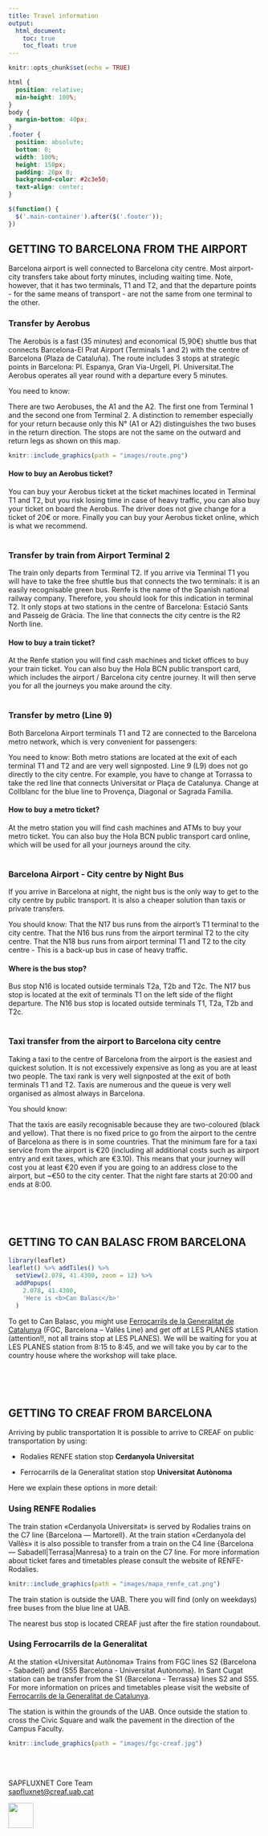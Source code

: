 ```yaml
---
title: Travel information
output: 
  html_document:
    toc: true
    toc_float: true
---
```

<style>
  .title{
    display: none;
  }
</style>

```r
knitr::opts_chunk$set(echo = TRUE)
```

```css
html {
  position: relative;
  min-height: 100%;
}
body {
  margin-bottom: 40px;
}
.footer {
  position: absolute;
  bottom: 0;
  width: 100%;
  height: 150px;
  padding: 20px 0;
  background-color: #2c3e50;
  text-align: center;
}
```

```js
$(function() {
  $('.main-container').after($('.footer'));
})
```
<style>
.title{
    display: none;
}
.tocify-extend-page { 
  height: 100px !important;
}
</style>

<h2>GETTING TO BARCELONA FROM THE AIRPORT</h2>
Barcelona airport is well connected to Barcelona city centre. Most airport-city transfers take about forty minutes, including waiting time. Note, however, that it has two terminals, T1 and T2, and that the departure points - for the same means of transport - are not the same from one terminal to the other.

<h3>Transfer by Aerobus</h3>

The Aerobús is a fast (35 minutes) and economical (5,90€) shuttle bus that connects Barcelona-El Prat Airport (Terminals 1 and 2) with the centre of Barcelona (Plaza de Cataluña). The route includes 3 stops at strategic points in Barcelona: Pl. Espanya, Gran Via-Urgell, Pl. Universitat.The Aerobus operates all year round with a departure every 5 minutes.

You need to know:

There are two Aerobuses, the A1 and the A2. The first one from Terminal 1 and the second one from Terminal 2. A distinction to remember especially for your return because only this N° (A1 or A2) distinguishes the two buses in the return direction.
The stops are not the same on the outward and return legs as shown on this map.

```r
knitr::include_graphics(path = "images/route.png")
```

<h4>How to buy an Aerobus ticket?</h4>
You can buy your Aerobus ticket at the ticket machines located in Terminal T1 and T2, but you risk losing time in case of heavy traffic, you can also buy your ticket on board the Aerobus. The driver does not give change for a ticket of 20€ or more. Finally you can buy your Aerobus ticket online, which is what we recommend.
<br>
<br>

<h3>Transfer by train from Airport Terminal 2</h3>

The train only departs from Terminal T2. If you arrive via Terminal T1 you will have to take the free shuttle bus that connects the two terminals: it is an easily recognisable green bus. Renfe is the name of the Spanish national railway company. Therefore, you should look for this indication in terminal T2. It only stops at two stations in the centre of Barcelona: Estació Sants and Passeig de Gràcia. The line that connects the city centre is the R2 North line.

<h4>How to buy a train ticket?</h4>
At the Renfe station you will find cash machines and ticket offices to buy your train ticket. You can also buy the Hola BCN public transport card, which includes the airport / Barcelona city centre journey. It will then serve you for all the journeys you make around the city.
<br>
<br>

<h3>Transfer by metro (Line 9)</h3>
Both Barcelona Airport terminals T1 and T2 are connected to the Barcelona metro network, which is very convenient for passengers:

You need to know:
Both metro stations are located at the exit of each terminal T1 and T2 and are very well signposted.
Line 9 (L9) does not go directly to the city centre. For example, you have to change at Torrassa to take the red line that connects Universitat or Plaça de Catalunya. Change at Collblanc for the blue line to Provença, Diagonal or Sagrada Familia.

<h4>How to buy a metro ticket?</h4>
At the metro station you will find cash machines and ATMs to buy your metro ticket.
You can also buy the Hola BCN public transport card online, which will be used for all your journeys around the city.
<br>
<br>

<h3>Barcelona Airport - City centre by Night Bus</h3>
If you arrive in Barcelona at night, the night bus is the only way to get to the city centre by public transport. It is also a cheaper solution than taxis or private transfers.

You should know:
That the N17 bus runs from the airport's T1 terminal to the city centre.
That the N16 bus runs from the airport terminal T2 to the city centre.
That the N18 bus runs from airport terminal T1 and T2 to the city centre - This is a back-up bus in case of heavy traffic.

<h4>Where is the bus stop?</h4>
Bus stop N16 is located outside terminals T2a, T2b and T2c.
The N17 bus stop is located at the exit of terminals T1 on the left side of the flight departure.
The N16 bus stop is located outside terminals T1, T2a, T2b and T2c.
<br>
<br>


<h3>Taxi transfer from the airport to Barcelona city centre</h3>

Taking a taxi to the centre of Barcelona from the airport is the easiest and quickest solution. It is not excessively expensive as long as you are at least two people. The taxi rank is very well signposted at the exit of both terminals T1 and T2. Taxis are numerous and the queue is very well organised as almost always in Barcelona.

You should know:

That the taxis are easily recognisable because they are two-coloured (black and yellow).
That there is no fixed price to go from the airport to the centre of Barcelona as there is in some countries.
That the minimum fare for a taxi service from the airport is €20 (including all additional costs such as airport entry and exit taxes, which are €3.10). This means that your journey will cost you at least €20 even if you are going to an address close to the airport, but ~€50 to the city center.
That the night fare starts at 20:00 and ends at 8:00.

<br>
<br>
<br>


<h2>GETTING TO CAN BALASC FROM BARCELONA</h2>


```r
library(leaflet)
leaflet() %>% addTiles() %>%
  setView(2.078, 41.4300, zoom = 12) %>%
  addPopups(
    2.078, 41.4300,
    'Here is <b>Can Balasc</b>'
  )
```

To get to Can Balasc, you might use [Ferrocarrils de la Generalitat de Catalunya](https://www.fgc.cat/en/fgc-network/l-barcelona-valles/) (FGC, Barcelona – Vallés Line) and get off at LES PLANES station (attention!!, not all trains stop at LES PLANES). We will be waiting for you at LES PLANES station from 8:15 to 8:45, and we will take you by car to the country house where the workshop will take place.


<br>
<br>
<br>

<h2>GETTING TO CREAF FROM BARCELONA</h2>

Arriving by public transportation
It is possible to arrive to CREAF on public transportation by using:

- Rodalies RENFE
station stop **Cerdanyola Universitat**
 
- Ferrocarrils de la Generalitat
station stop **Universitat Autònoma**


Here we explain these options in more detail:

<h3>Using RENFE Rodalies</h3>
The train station «Cerdanyola Universitat» is served by Rodalies trains on the C7 line {Barcelona — Martorell}.
At the train station «Cerdanyola del Vallès» it is also possible to transfer from a train on the C4 line {Barcelona — Sabadell|Terrasa|Manresa} to a train on the C7 line.
For more information about ticket fares and timetables please consult the website of RENFE-Rodalies.

```r
knitr::include_graphics(path = "images/mapa_renfe_cat.png")
```

The train station is outside the UAB. There you will find (only on weekdays) free buses from the blue line at UAB. 
 
The nearest bus stop is located CREAF just after the fire station roundabout.


 
<h3>Using Ferrocarrils de la Generalitat</h3>
At the station «Universitat Autònoma» Trains from FGC lines S2 {Barcelona - Sabadell} and {S55 Barcelona - Universitat Autònoma}.
In Sant Cugat station can be transfer from the S1 {Barcelona - Terrassa} lines S2 and S55.
For more information on prices and timetables please visit the website of [Ferrocarrils de la Generalitat de Catalunya](https://www.fgc.cat/en/fgc-network/l-barcelona-valles/).
 
The station is within the grounds of the UAB. Once outside the station to cross the Civic Square and walk the pavement in the direction of the Campus Faculty.

```r
knitr::include_graphics(path = "images/fgc-creaf.jpg")
```

<br>
<br>


::: {.footer .text-muted .bg-info}
 <p>SAPFLUXNET Core Team<br>
 <a href="mailto:sapfluxnet@creaf.uab.cat">sapfluxnet@creaf.uab.cat</a></p>
 <img src="images/CREAF SO - logo pluma_blanca ENG.png" alt="" height = "50">
:::
